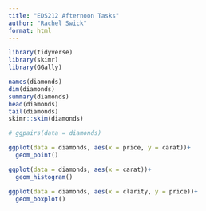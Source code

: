 ```yaml
---
title: "EDS212 Afternoon Tasks"
author: "Rachel Swick"
format: html
---
```


```r
library(tidyverse)
library(skimr)
library(GGally)

names(diamonds)
dim(diamonds)
summary(diamonds)
head(diamonds)
tail(diamonds)
skimr::skim(diamonds)
```

```r
# ggpairs(data = diamonds)

ggplot(data = diamonds, aes(x = price, y = carat))+
  geom_point()

ggplot(data = diamonds, aes(x = carat))+
  geom_histogram()

ggplot(data = diamonds, aes(x = clarity, y = price))+
  geom_boxplot()
```

